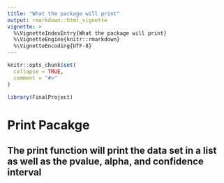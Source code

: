 ```yaml
---
title: "What the package will print"
output: rmarkdown::html_vignette
vignette: >
  %\VignetteIndexEntry{What the package will print}
  %\VignetteEngine{knitr::rmarkdown}
  %\VignetteEncoding{UTF-8}
---
```


```r
knitr::opts_chunk$set(
  collapse = TRUE,
  comment = "#>"
)
```

```r
library(FinalProject)
```

# Print Pacakge

## The print function will print the data set in a list as well as the pvalue, alpha, and confidence interval
